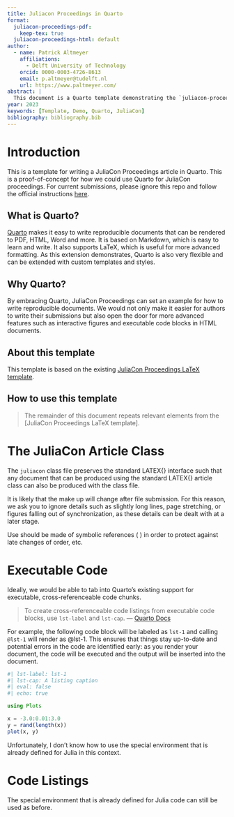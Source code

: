 ```yaml
---
title: Juliacon Proceedings in Quarto
format:
  juliacon-proceedings-pdf:
    keep-tex: true  
  juliacon-proceedings-html: default
author:
  - name: Patrick Altmeyer
    affiliations:
      - Delft University of Technology
    orcid: 0000-0003-4726-8613
    email: p.altmeyer@tudelft.nl
    url: https://www.paltmeyer.com/
abstract: |
  This document is a Quarto template demonstrating the `juliacon-proceedings` format.
year: 2023
keywords: [Template, Demo, Quarto, JuliaCon]
bibliography: bibliography.bib  
---
```


# Introduction {#sec-intro}

This is a template for writing a JuliaCon Proceedings article in Quarto. This is a proof-of-concept for how we could use Quarto for JuliaCon proceedings. For current submissions, please ignore this repo and follow the official instructions [here](https://github.com/JuliaCon/JuliaConSubmission.jl).

## What is Quarto?

[Quarto](https://quarto.org/) makes it easy to write reproducible documents that can be rendered to PDF, HTML, Word and more. It is based on Markdown, which is easy to learn and write. It also supports LaTeX, which is useful for more advanced formatting. As this extension demonstrates, Quarto is also very flexible and can be extended with custom templates and styles. 

## Why Quarto?

By embracing Quarto, JuliaCon Proceedings can set an example for how to write reproducible documents. We would not only make it easier for authors to write their submissions but also open the door for more advanced features such as interactive figures and executable code blocks in HTML documents. 

## About this template

This template is based on the existing [JuliaCon Proceedings LaTeX template](https://github.com/JuliaCon/JuliaConSubmission.jl). 

## How to use this template

> The remainder of this document repeats relevant elements from the [JuliaCon Proceedings LaTeX template].

# The JuliaCon Article Class {#sec-documentclass}

The `juliacon` class file preserves the standard LATEX{} interface such that any document that can be produced using the standard LATEX{} article class can also be produced with the class file.

It is likely that the make up will change after file submission. For this reason, we ask you to ignore details such as slightly long lines, page stretching, or figures falling out of synchronization, as these details can be dealt with at a later stage.

Use should be made of symbolic references (\verb|\ref| ) in order to protect against late changes of order, etc.

# Executable Code

Ideally, we would be able to tab into Quarto's existing support for executable, cross-referenceable code chunks.

> To create cross-referenceable code listings from executable code blocks, use `lst-label` and `lst-cap`. 
> --- [Quarto Docs](https://quarto.org/docs/prerelease/1.4/crossref.html#cross-referenceable-listings-of-executable-code-blocks)

For example, the following code block will be labeled as `lst-1` and calling `@lst-1` will render as @lst-1. This ensures that things stay up-to-date and potential errors in the code are identified early: as you render your document, the code will be executed and the output will be inserted into the document.

```julia
#| lst-label: lst-1
#| lst-cap: A listing caption
#| eval: false
#| echo: true

using Plots

x = -3.0:0.01:3.0
y = rand(length(x))
plot(x, y)
```

Unfortunately, I don't know how to use the special environment that is already defined for Julia in this context.

# Code Listings

The special environment that is already defined for Julia code can still be used as before.

\begin{verbatim}
\begin{lstlisting}[
    language = Julia, 
    numbers=left, 
    label={lst:exmplg}, 
    caption={Example Code Block.}
]
using Plots

x = -3.0:0.01:3.0
y = rand(length(x))
plot(x, y)
\end{lstlisting}
\end{verbatim}
\begin{lstlisting}[
    language = Julia, 
    numbers=left, 
    label={lst:exmplg}, 
    caption={Example Code Block.}
]
using Plots

x = -3.0:0.01:3.0
y = rand(length(x))
plot(x, y)
\end{lstlisting}